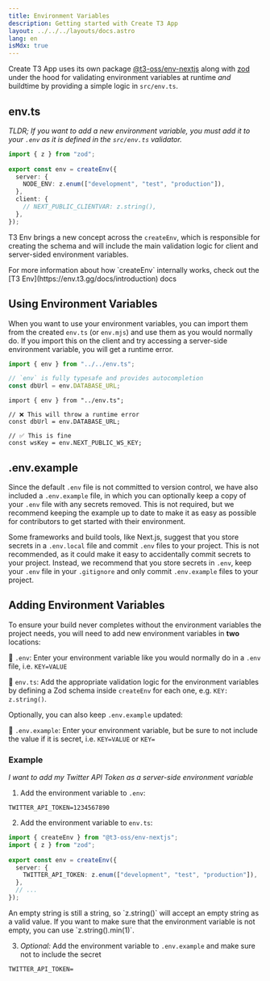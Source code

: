 ```yaml
---
title: Environment Variables
description: Getting started with Create T3 App
layout: ../../../layouts/docs.astro
lang: en
isMdx: true
---
```



Create T3 App uses its own package [@t3-oss/env-nextjs](https://env.t3.gg) along with [zod](https://zod.dev)  under the hood for validating environment variables at runtime _and_ buildtime by providing a simple logic in `src/env.ts`.

## env.ts

_TLDR; If you want to add a new environment variable, you must add it to your `.env` as it is defined in the `src/env.ts` validator._

```ts:env.ts
import { z } from "zod";
 
export const env = createEnv({
  server: {
    NODE_ENV: z.enum(["development", "test", "production"]),
  },
  client: {
    // NEXT_PUBLIC_CLIENTVAR: z.string(),
  },
});
```

T3 Env brings a new concept across the `createEnv`, which is responsible for creating the schema and will include the main validation logic for client and server-sided environment variables. 

<Callout type="info">
    For more information about how `createEnv` internally works, check out the [T3 Env](https://env.t3.gg/docs/introduction) docs
</Callout>

## Using Environment Variables

When you want to use your environment variables, you can import them from the created `env.ts` (or `env.mjs`) and use them as you would normally do. If you import this on the client and try accessing a server-side environment variable, you will get a runtime error.

```ts:pages/api/hello.ts
import { env } from "../../env.ts";

// `env` is fully typesafe and provides autocompletion
const dbUrl = env.DATABASE_URL;
```

```ts:pages/index.tsx
import { env } from "../env.ts";

// ❌ This will throw a runtime error
const dbUrl = env.DATABASE_URL;

// ✅ This is fine
const wsKey = env.NEXT_PUBLIC_WS_KEY;
```

## .env.example

Since the default `.env` file is not committed to version control, we have also included a `.env.example` file, in which you can optionally keep a copy of your `.env` file with any secrets removed. This is not required, but we recommend keeping the example up to date to make it as easy as possible for contributors to get started with their environment.

Some frameworks and build tools, like Next.js, suggest that you store secrets in a `.env.local` file and commit `.env` files to your project. This is not recommended, as it could make it easy to accidentally commit secrets to your project. Instead, we recommend that you store secrets in `.env`, keep your `.env` file in your `.gitignore` and only commit `.env.example` files to your project.

## Adding Environment Variables

To ensure your build never completes without the environment variables the project needs, you will need to add new environment variables in **two** locations:

📄 `.env`: Enter your environment variable like you would normally do in a `.env` file, i.e. `KEY=VALUE`

📄 `env.ts`: Add the appropriate validation logic for the environment variables by defining a Zod schema inside `createEnv` for each one, e.g. `KEY: z.string()`.

Optionally, you can also keep `.env.example` updated:

📄 `.env.example`: Enter your environment variable, but be sure to not include the value if it is secret, i.e. `KEY=VALUE` or `KEY=`

### Example

_I want to add my Twitter API Token as a server-side environment variable_

1. Add the environment variable to `.env`:

```
TWITTER_API_TOKEN=1234567890
```

2. Add the environment variable to `env.ts`:

```ts
import { createEnv } from "@t3-oss/env-nextjs";
import { z } from "zod";
 
export const env = createEnv({
  server: {
    TWITTER_API_TOKEN: z.enum(["development", "test", "production"]),
  },
  // ...
});
```

<Callout type="info">
  An empty string is still a string, so `z.string()` will accept an empty string
  as a valid value. If you want to make sure that the environment variable is
  not empty, you can use `z.string().min(1)`.
</Callout>

3. _Optional:_ Add the environment variable to `.env.example` and make sure not to include the secret

```
TWITTER_API_TOKEN=
```
